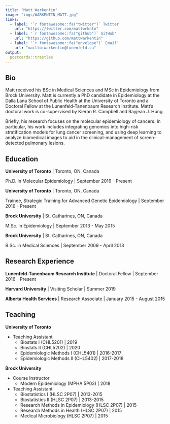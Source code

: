 ```yaml
---
title: "Matt Warkentin"
image: "imgs/WARKENTIN_MATT.jpg"
links:
  - label: '`r fontawesome::fa("twitter")` Twitter'
    url: "https://twitter.com/mattwrkntn"
  - label: '`r fontawesome::fa("github")` GitHub'
    url: "https://github.com/mattwarkentin"
  - label: '`r fontawesome::fa("envelope")` Email'
    url: "mailto:warkentin@lunenfeld.ca"
output:
  postcards::trestles
---
```

 
## Bio

Matt received his BSc in Medical Sciences and MSc in Epidemiology from Brock University. Matt is currently a PhD candidate in Epidemiology at the Dalla Lana School of Public Health at the University of Toronto and a Doctoral Fellow at the Lunenfeld-Tanenbaum Research Institute. Matt's doctoral work is co-supervised by Kieran  R. Campbell and Rayjean J. Hung. 

Briefly, his research focuses on the molecular epidemiology of cancers. In particular, his work includes integrating genomics into high-risk stratification models for lung cancer screening, and using deep learning to analyze biomedical images to aid in the clinical-management of screen-detected pulmonary lesions.

## Education

**University of Toronto** | Toronto, ON, Canada

Ph.D. in Molecular Epidemiology | September 2016 - Present

**University of Toronto** | Toronto, ON, Canada

Trainee, Strategic Training for Advanced Genetic Epidemiology | September 2016 - Present

**Brock University** | St. Catharines, ON, Canada

M.Sc. in Epidemiology | September 2013 - May 2015

**Brock University** | St. Catharines, ON, Canada

B.Sc. in Medical Sciences | September 2009 - April 2013

## Research Experience

**Lunenfeld-Tanenbaum Research Institute** | Doctoral Fellow | September 2016 - Present

**Harvard University** | Visiting Scholar | Summer 2019

**Alberta Health Services** | Research Associate | January 2015 - August 2015

## Teaching

**University of Toronto**

- Teaching Assistant
  - Biostats I (CHL5201) | 2019
  - Biostats II (CHL5202) | 2020
  - Epidemiologic Methods I (CHL5401) | 2016-2017
  - Epidemiologic Methods II (CHL5402) | 2017-2018

**Brock University**

- Course Instructor
  - Modern Epidemiology (MPHA 5P03) | 2018

- Teaching Assistant
  - Biostatistics I (HLSC 2P07) | 2013-2015
  - Biostatistics II (HLSC 2P07) | 2013-2015
  - Research Methods in Epidemiology (HLSC 2P07) | 2015
  - Research Methods in Health (HLSC 2P07) | 2015
  - Medical Microbiology (HLSC 2P07) | 2015
